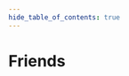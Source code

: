 ```yaml
---
hide_table_of_contents: true
---
```



# Friends

<ProfileCard
    name="Huc"
    title="Huc's Blog"
    description="有点肌肉的工科男"
    avatarSrc="https://huc-blog.vercel.app/images/logo-removebg.png"
    avatarAlt="Huc"
    link="https://huc-blog.vercel.app/"/>

<ProfileCard
    name="苏心贤"
    title="苏心贤的 🐟 缸"
    description="致力于探索认知与 LLM 的交叉点。"
    avatarSrc="https://ojou.art/wp-content/uploads/2025/03/51740642670_.pic_-1-150x150.jpeg"
    avatarAlt="苏心贤"
    link="https://ojou.art/"/>

<ProfileCard
    name="L7"
    title="L7Audiolab"
    description="To Be Is To Be Measured"
    avatarSrc="https://cdn.l7audiolab.com/wp-content/uploads/2021/07/%E7%AB%99%E9%95%BF-300x300.png"
    avatarAlt="L7"
    link="https://www.l7audiolab.com/"/>
